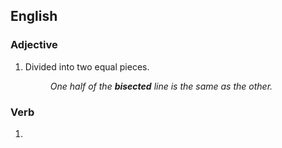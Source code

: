 ==English==

===Adjective===
{{en-adj|-}}

# Divided into two equal pieces.
#: ''One half of the '''bisected''' line is the same as the other.''

===Verb===
{{head|en|verb form}}

# {{en-past of|bisect}}